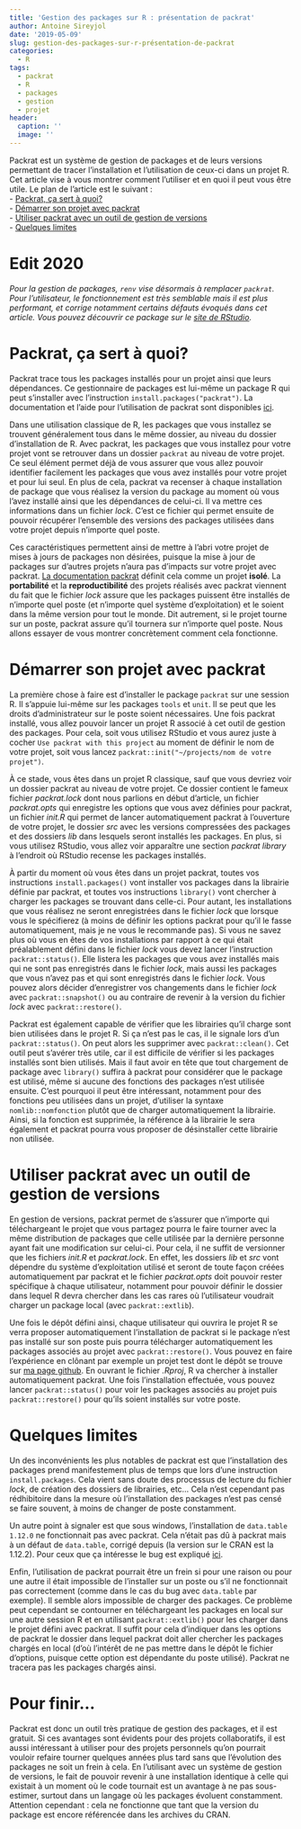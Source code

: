 ```yaml
---
title: 'Gestion des packages sur R : présentation de packrat'
author: Antoine Sireyjol
date: '2019-05-09'
slug: gestion-des-packages-sur-r-présentation-de-packrat
categories:
  - R
tags:
  - packrat
  - R
  - packages
  - gestion
  - projet
header:
  caption: ''
  image: ''
---
```


Packrat est un système de gestion de packages et de leurs versions permettant de tracer l'installation et l'utilisation de ceux-ci dans un projet R. Cet article vise à vous montrer comment l'utiliser et en quoi il peut vous être utile. Le plan de l'article est le suivant :  
- [Packrat, ça sert à quoi?][Packrat, ça sert à quoi?]  
- [Démarrer son projet avec packrat][Démarrer son projet avec packrat]  
- [Utiliser packrat avec un outil de gestion de versions][Utiliser packrat avec un outil de gestion de versions]  
- [Quelques limites][Quelques limites]

# Edit 2020  
_Pour la gestion de packages, `renv` vise désormais à remplacer `packrat`. Pour l'utilisateur, le fonctionnement est très semblable mais il est plus performant, et corrige notamment certains défauts évoqués dans cet article. Vous pouvez découvrir ce package sur le [site de RStudio](https://rstudio.github.io/renv/articles/renv.html)._  

# Packrat, ça sert à quoi?
Packrat trace tous les packages installés pour un projet ainsi que leurs dépendances. Ce gestionnaire de packages est lui-même un package R qui peut s'installer avec l'instruction `install.packages("packrat")`. La documentation et l'aide pour l'utilisation de packrat sont disponibles [ici](https://rstudio.github.io/packrat/).
  
Dans une utilisation classique de R, les packages que vous installez se trouvent généralement tous dans le même dossier, au niveau du dossier d'installation de R. Avec packrat, les packages que vous installez pour votre projet vont se retrouver dans un dossier `packrat` au niveau de votre projet. Ce seul élément permet déjà de vous assurer que vous allez pouvoir identifier facilement les packages que vous avez installés pour votre projet et pour lui seul. En plus de cela, packrat va recenser à chaque installation de package que vous réalisez la version du package au moment où vous l'avez installé ainsi que les dépendances de celui-ci. Il va mettre ces informations dans un fichier *lock*. C'est ce fichier qui permet ensuite de pouvoir récupérer l'ensemble des versions des packages utilisées dans votre projet depuis n'importe quel poste.  

Ces caractéristiques permettent ainsi de mettre à l'abri votre projet de mises à jours de packages non désirées, puisque la mise à jour de packages sur d'autres projets n'aura pas d'impacts sur votre projet avec packrat. [La documentation packrat](https://rstudio.github.io/packrat/) définit cela comme un projet **isolé**. La **portabilité** et la **reproductibilité** des projets réalisés avec packrat viennent du fait que le fichier *lock* assure que les packages puissent être installés de n'importe quel poste (et n'importe quel système d'exploitation) et le soient dans la même version pour tout le monde. Dit autrement, si le projet tourne sur un poste, packrat assure qu'il tournera sur n'importe quel poste. Nous allons essayer de vous montrer concrètement comment cela fonctionne.

# Démarrer son projet avec packrat   
La première chose à faire est d'installer le package `packrat` sur une session R. Il s'appuie lui-même sur les packages `tools` et `unit`. Il se peut que les droits d'administrateur sur le poste soient nécessaires. Une fois packrat installé, vous allez pouvoir lancer un projet R associé à cet outil de gestion des packages. Pour cela, soit vous utilisez RStudio et vous aurez juste à cocher `Use packrat with this project` au moment de définir le nom de votre projet, soit vous lancez `packrat::init("~/projects/nom de votre projet")`.  

À ce stade, vous êtes dans un projet R classique, sauf que vous devriez voir un dossier packrat au niveau de votre projet. Ce dossier contient le fameux fichier *packrat.lock* dont nous parlions en début d'article, un fichier *packrat.opts* qui enregistre les options que vous avez définies pour packrat, un fichier *init.R* qui permet de lancer automatiquement packrat à l'ouverture de votre projet, le dossier *src* avec les versions compressées des packages et des dossiers *lib* dans lesquels seront installés les packages. En plus, si vous utilisez RStudio, vous allez voir apparaître une section *packrat library* à l'endroit où RStudio recense les packages installés.  

À partir du moment où vous êtes dans un projet packrat, toutes vos instructions `install.packages()` vont installer vos packages dans la librairie définie par packrat, et toutes vos instructions `library()` vont chercher à charger les packages se trouvant dans celle-ci. Pour autant, les installations que vous réalisez ne seront enregistrées dans le fichier *lock* que lorsque vous le spécifierez (à moins de définir les options packrat pour qu'il le fasse automatiquement, mais je ne vous le recommande pas). Si vous ne savez plus où vous en êtes de vos installations par rapport à ce qui était préalablement défini dans le fichier *lock* vous devez lancer l'instruction `packrat::status()`. Elle listera les packages que vous avez installés mais qui ne sont pas enregistrés dans le fichier *lock*, mais aussi les packages que vous n'avez pas et qui sont enregistrés dans le fichier *lock*. Vous pouvez alors décider d'enregistrer vos changements dans le fichier *lock* avec `packrat::snapshot()` ou au contraire de revenir à la version du fichier *lock* avec `packrat::restore()`.   

Packrat est également capable de vérifier que les librairies qu'il charge sont bien utilisées dans le projet R. Si ça n'est pas le cas, il le signale lors d'un `packrat::status()`. On peut alors les supprimer avec `packrat::clean()`. Cet outil peut s'avérer très utile, car il est difficile de vérifier si les packages installés sont bien utilisés. Mais il faut avoir en tête que tout chargement de package avec `library()` suffira à packrat pour considérer que le package est utilisé, même si aucune des fonctions des packages n'est utilisée ensuite. C'est pourquoi il peut être intéressant, notamment pour des fonctions peu utilisées dans un projet, d'utiliser la syntaxe `nomlib::nomfonction` plutôt que de charger automatiquement la librairie. Ainsi, si la fonction est supprimée, la référence à la librairie le sera également et packrat pourra vous proposer de désinstaller cette librairie non utilisée.

# Utiliser packrat avec un outil de gestion de versions  
En gestion de versions, packrat permet de s'assurer que n'importe qui téléchargeant le projet que vous partagez pourra le faire tourner avec la même distribution de packages que celle utilisée par la dernière personne ayant fait une modification sur celui-ci. Pour cela, il ne suffit de versionner que les fichiers *init.R* et *packrat.lock*. En effet, les dossiers *lib* et *src* vont dépendre du système d'exploitation utilisé et seront de toute façon créées automatiquement par packrat et le fichier *packrat.opts* doit pouvoir rester spécifique à chaque utilisateur, notamment pour pouvoir définir le dossier dans lequel R devra chercher dans les cas rares où l'utilisateur voudrait charger un package local (avec `packrat::extlib`).  

Une fois le dépôt défini ainsi, chaque utilisateur qui ouvrira le projet R se verra proposer automatiquement l'installation de packrat si le package n'est pas installé sur son poste puis pourra télécharger automatiquement les packages associés au projet avec `packrat::restore()`. Vous pouvez en faire l'expérience en clônant par exemple un projet test dont le dépôt se trouve sur [ma page github](https://github.com/AntoineSir/Test_packrat/tree/master/mon_projet). En ouvrant le fichier *.Rproj*, R va chercher à installer automatiquement packrat. Une fois l'installation effectuée, vous pouvez lancer `packrat::status()` pour voir les packages associés au projet puis `packrat::restore()` pour qu'ils soient installés sur votre poste. 

# Quelques limites   
Un des inconvénients les plus notables de packrat est que l'installation des packages prend manifestement plus de temps que lors d'une instruction `install.packages`. Cela vient sans doute des processus de lecture du fichier *lock*, de création des dossiers de librairies, etc... Cela n'est cependant pas rédhibitoire dans la mesure où l'installation des packages n'est pas censé se faire souvent, à moins de changer de poste constamment.  

Un autre point à signaler est que sous windows, l'installation de `data.table 1.12.0` ne fonctionnait pas avec packrat. Cela n'était pas dû à packrat mais à un défaut de `data.table`, corrigé depuis (la version sur le CRAN est la 1.12.2). Pour ceux que ça intéresse le bug est expliqué [ici](https://github.com/Rdatatable/data.table/issues/3329).   

Enfin, l'utilisation de packrat pourrait être un frein si pour une raison ou pour une autre il était impossible de l'installer sur un poste ou s'il ne fonctionnait pas correctement (comme dans le cas du bug avec `data.table` par exemple). Il semble alors impossible de charger des packages. Ce problème peut cependant se contourner en téléchargeant les packages en local sur une autre session R et en utilisant `packrat::extlib()` pour les charger dans le projet défini avec packrat. Il suffit pour cela d'indiquer dans les options de packrat le dossier dans lequel packrat doit aller chercher les packages chargés en local (d'où l'intérêt de ne pas mettre dans le dépôt le fichier d'options, puisque cette option est dépendante du poste utilisé). Packrat ne tracera pas les packages chargés ainsi. 

# Pour finir...  
Packrat est donc un outil très pratique de gestion des packages, et il est gratuit. Si ces avantages sont évidents pour des projets collaboratifs, il est aussi intéressant à utiliser pour des projets personnels qu'on pourrait vouloir refaire tourner quelques années plus tard sans que l'évolution des packages ne soit un frein à cela. En l'utilisant avec un système de gestion de versions, le fait de pouvoir revenir à une installation identique à celle qui existait à un moment où le code tournait est un avantage à ne pas sous-estimer, surtout dans un langage où les packages évoluent constamment. Attention cependant : cela ne fonctionne que tant que la version du package est encore référencée dans les archives du CRAN.

 
